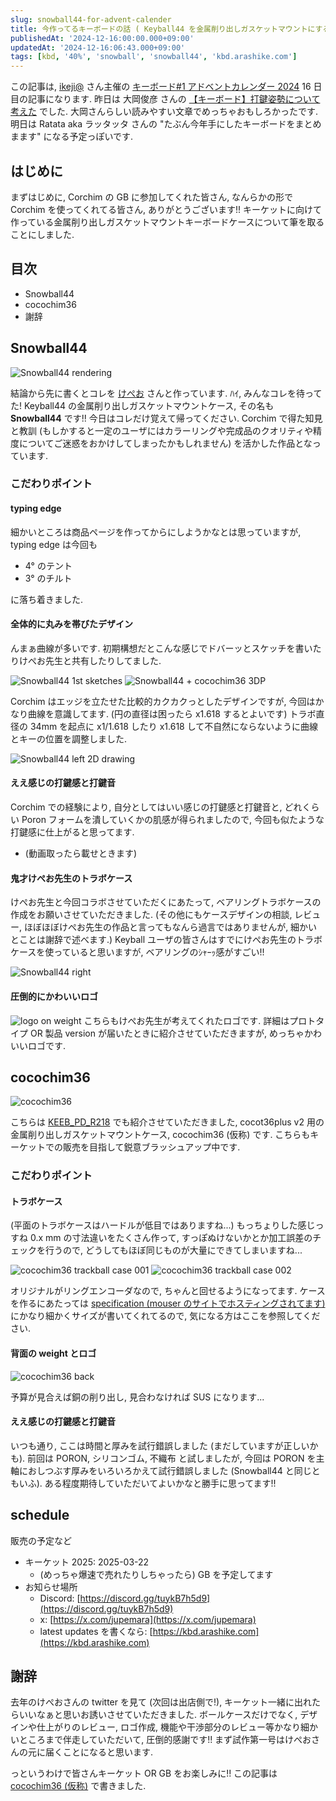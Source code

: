```yaml
---
slug: snowball44-for-advent-calender
title: 今作ってるキーボードの話 ( Keyball44 を金属削り出しガスケットマウントにする Snowball44 , cocot36plus v2 を金属削り出しにｒｙ)
publishedAt: '2024-12-16:00:00.000+09:00'
updatedAt: '2024-12-16:06:43.000+09:00'
tags: [kbd, '40%', 'snowball', 'snowball44', 'kbd.arashike.com']
---
```


この記事は, [ikeji@](https://twitter.com/ikeji) さん主催の [キーボード#1 アドベントカレンダー 2024](https://adventar.org/calendars/10025) 16 日目の記事になります.
昨日は 大岡俊彦 さんの [【キーボード】打鍵姿勢について考えた](http://oookaworks.seesaa.net/article/505704463.html#gsc.tab=0) でした. 大岡さんらしい読みやすい文章でめっちゃおもしろかったです.
明日は Ratata aka ラッタッタ さんの "たぶん今年手にしたキーボードをまとめまます" になる予定っぽいです.

## はじめに

まずはじめに, Corchim の GB に参加してくれた皆さん, なんらかの形で Corchim を使ってくれてる皆さん, ありがとうございます!!
キーケットに向けて作っている金属削り出しガスケットマウントキーボードケースについて筆を取ることにしました.

## 目次

- Snowball44
- cocochim36
- 謝辞

## Snowball44

![Snowball44 rendering](./snowball44-rendering.png)

結論から先に書くとコレを [けぺお](https://x.com/kepeoo) さんと作っています.
ﾊｲ, みんなコレを待ってた! Keyball44 の金属削り出しガスケットマウントケース, その名も **Snowball44** です!! 今日はコレだけ覚えて帰ってください.
Corchim で得た知見と教訓 (もしかすると一定のユーザにはカラーリングや完成品のクオリティや精度についてご迷惑をおかけしてしまったかもしれません) を活かした作品となっています.

### こだわりポイント

#### typing edge

細かいところは商品ページを作ってからにしようかなとは思っていますが, typing edge は今回も

- 4° のテント
- 3° のチルト

に落ち着きました.

#### 全体的に丸みを帯びたデザイン

んまぁ曲線が多いです. 初期構想だとこんな感じでドバーッとスケッチを書いたりけぺお先生と共有したりしてました.

![Snowball44 1st sketches](./snowball44-left-sketch.png)
![Snowball44 + cocochim36 3DP](./init.png)

Corchim はエッジを立たせた比較的カクカクっとしたデザインですが, 今回はかなり曲線を意識してます. (円の直径は困ったら x1.618 するとよいです)
トラボ直径の 34mm を起点に x1/1.618 したり x1.618 して不自然にならないように曲線とキーの位置を調整しました.

![Snowball44 left 2D drawing](./2d-drawing-left.png)

#### ええ感じの打鍵感と打鍵音

Corchim での経験により, 自分としてはいい感じの打鍵感と打鍵音と, どれくらい Poron フォームを潰していくかの肌感が得られましたので, 今回も似たような打鍵感に仕上がると思ってます.

- (動画取ったら載せときます)

#### 鬼才けぺお先生のトラボケース

けぺお先生と今回コラボさせていただくにあたって, ベアリングトラボケースの作成をお願いさせていただきました.
(その他にもケースデザインの相談, レビュー, ほぼほぼけぺお先生の作品と言ってもなんら過言ではありませんが, 細かいとことは謝辞で述べます.)
Keyball ユーザの皆さんはすでにけぺお先生のトラボケースを使っていると思いますが, ベアリングのｼｬｰｯ感がすごい!!

![Snowball44 right](./snowball44-right.png)

#### 圧倒的にかわいいロゴ

![logo on weight](./weight-logo.png)
こちらもけぺお先生が考えてくれたロゴです. 詳細はプロトタイプ OR 製品 version が届いたときに紹介させていただきますが, めっちゃかわいいロゴです.

## cocochim36

![cocochim36](./cocochim36.jpeg)

こちらは [KEEB_PD_R218](https://x.com/hashtag/KEEB_PD_R218?src=hashtag_click&f=live) でも紹介させていただきました, cocot36plus v2 用の金属削り出しガスケットマウントケース, cocochim36 (仮称) です.
こちらもキーケットでの販売を目指して鋭意ブラッシュアップ中です.

### こだわりポイント

#### トラボケース

(平面のトラボケースはハードルが低目ではありますね...) もっちょりした感じっすね
0.x mm の寸法違いをたくさん作って, すっぽぬけないかとか加工誤差のチェックを行うので, どうしてもほぼ同じものが大量にできてしまいますね...

![cocochim36 trackball case 001](./cocochim-ball-case-001.jpg)
![cocochim36 trackball case 002](./cocochim-ball-case-002.jpg)

オリジナルがリングエンコーダなので, ちゃんと回せるようになってます. ケースを作るにあたっては [specification (mouser のサイトでホスティングされてます)](https://www.mouser.jp/datasheet/2/54/per60-2930501.pdf) にかなり細かくサイズが書いてくれてるので, 気になる方はここを参照してください.

#### 背面の weight とロゴ

![cocochim36 back](./cocochim36-back.jpeg)

予算が見合えば銅の削り出し, 見合わなければ SUS になります...

#### ええ感じの打鍵感と打鍵音

いつも通り, ここは時間と厚みを試行錯誤しました (まだしていますが正しいかも).
前回は PORON, シリコンゴム, 不織布 と試しましたが, 今回は PORON を主軸におしつぶす厚みをいろいろかえて試行錯誤しました (Snowball44 と同じともいふ).
ある程度期待していただいてよいかなと勝手に思ってます!!

## schedule

販売の予定など

- キーケット 2025: 2025-03-22
  - (めっちゃ爆速で売れたりしちゃったら) GB を予定してます
- お知らせ場所
  - Discord: [https://discord.gg/tuykB7h5d9](https://discord.gg/tuykB7h5d9)
  - x: [https://x.com/jupemara](https://x.com/jupemara)
  - latest updates を書くなら: [https://kbd.arashike.com](https://kbd.arashike.com)

## 謝辞

去年のけぺおさんの twitter を見て (次回は出店側で!), キーケット一緒に出れたらいいなぁと思いお誘いさせていただきました.
ボールケースだけでなく, デザインや仕上がりのレビュー, ロゴ作成, 機能や干渉部分のレビュー等かなり細かいところまで伴走していただいて, 圧倒的感謝です!!
まず試作第一号はけぺおさんの元に届くことになると思います.

っというわけで皆さんキーケット OR GB をお楽しみに!! この記事は [cocochim36 (仮称)](https://x.com/jupemara/status/1842867920747254026) で書きました.
